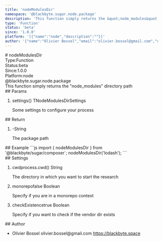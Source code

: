 ```yaml
---
title: 'nodeModulesDir'
namespace: '@blackbyte.sugar.node.package'
description: 'This function simply returns the &quot;node_modules&quot; directory path'
type: 'Function'
status: 'beta'
since: '1.0.0'
platform: '[{"name":"node","description":""}]'
author: '{"name":"Olivier Bossel","email":"olivier.bossel@gmail.com","url":"https://blackbyte.space"}'
---
```

<div class="docmap -mdx">
# nodeModulesDir
<div class="docmap_metas">
<div class="docmap_type"><span class="docmap_type-label">Type:</span><span class="docmap_type-value">Function</span></div>
<div class="docmap_status"><span class="docmap_status-label">Status:</span><span class="docmap_status-value -beta">beta</span></div>
<div class="docmap_since"><span class="docmap_since-label">Since:</span><span class="docmap_since-value">1.0.0</span></div>
<div class="docmap_platform"><span class="docmap_platform-label">Platform:</span><span class="docmap_platform-value -node">node</span></div>
</div>
<div class="docmap_namespace">@blackbyte.sugar.node.package</div>
<div class="docmap_description typo-lead typo-format">
This function simply returns the &quot;node_modules&quot; directory path
</div>
<div class="docmap_params">
## Params
<ol class="docmap_list">
<li class="docmap_item">
<span class="docmap_name">settings</span><span class="docmap_default">&lcub;&rcub;</span> <span class="docmap_type">TNodeModulesDirSettings</span>
<p class="docmap_description">Some settings to configure your process</p>
</li>
</ol>
</div>
<div class="docmap_return">
## Return
<ol class="docmap_list">
<li class="docmap_item">
<span class="docmap_default">-</span><span class="docmap_type">String</span>
<p class="docmap_description">The package path</p>
</li>
</ol>
</div>
<div class="docmap_examples">
## Example
<s-code language="js" header>
```js
import { nodeModulesDir } from '@blackbyte/sugar/composer`;
nodeModulesDir('lodash');
```
</s-code>
</div>
<div class="docmap_settings">
## Settings
<ol class="docmap_list">
<li class="docmap_item">
<span class="docmap_name">cwd</span><span class="docmap_default">process&period;cwd&lpar;&rpar;</span> <span class="docmap_type">String</span>
<p class="docmap_description">The directory in which you want to start the research</p>
</li>
<li class="docmap_item">
<span class="docmap_name">monorepo</span><span class="docmap_default">false</span> <span class="docmap_type">Boolean</span>
<p class="docmap_description">Specify if you are in a monorepo context</p>
</li>
<li class="docmap_item">
<span class="docmap_name">checkExistence</span><span class="docmap_default">true</span> <span class="docmap_type">Boolean</span>
<p class="docmap_description">Specify if you want to check if the vendor dir exists</p>
</li>
</ol>
</div>
<div class="docmap_author">
## Author
<ul class="docmap_list">
<li class="docmap_item">
<span class="docmap_name">Olivier Bossel</span>
<span class="docmap_email">olivier.bossel@gmail.com</span>
<a href="https://blackbyte.space" target="_blank" class="docmap_url">https://blackbyte.space</a>
</li>
</ul>
</div>
</div>
